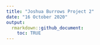 ```yaml
---
title: "Joshua Burrows Project 2"
date: "16 October 2020"
output: 
  rmarkdown::github_document: 
    toc: TRUE
---
```

























